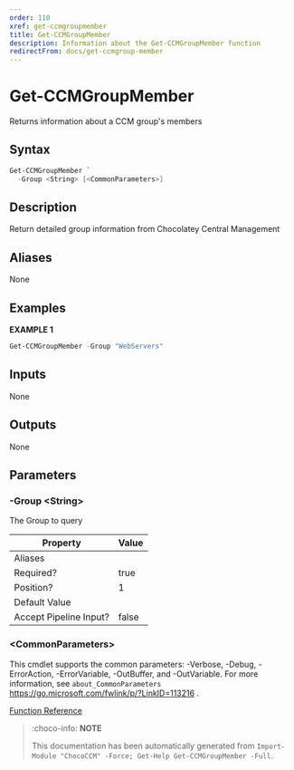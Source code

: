 ```yaml
---
order: 110
xref: get-ccmgroupmember
title: Get-CCMGroupMember
description: Information about the Get-CCMGroupMember function
redirectFrom: docs/get-ccmgroup-member
---
```


# Get-CCMGroupMember

<!-- This documentation is automatically generated from /Get-CCMGroupMember.ps1 using GenerateDocs.ps1. Contributions are welcome at the original location(s). -->

Returns information about a CCM group's members

## Syntax

~~~powershell
Get-CCMGroupMember `
  -Group <String> [<CommonParameters>]
~~~

## Description

Return detailed group information from Chocolatey Central Management


## Aliases

None

## Examples

 **EXAMPLE 1**

~~~powershell
Get-CCMGroupMember -Group "WebServers"

~~~

## Inputs

None

## Outputs

None

## Parameters

###  -Group &lt;String&gt;
The Group to query

Property               | Value
---------------------- | -----
Aliases                |
Required?              | true
Position?              | 1
Default Value          |
Accept Pipeline Input? | false

### &lt;CommonParameters&gt;

This cmdlet supports the common parameters: -Verbose, -Debug, -ErrorAction, -ErrorVariable, -OutBuffer, and -OutVariable. For more information, see `about_CommonParameters` https://go.microsoft.com/fwlink/p/?LinkID=113216 .



[Function Reference](xref:chococcm-functions)

> :choco-info: **NOTE**
> 
> This documentation has been automatically generated from `Import-Module "ChocoCCM" -Force; Get-Help Get-CCMGroupMember -Full`.


